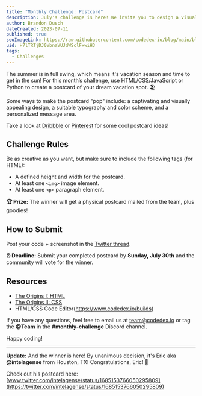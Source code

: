 ```yaml
---
title: "Monthly Challenge: Postcard"
description: July's challenge is here! We invite you to design a visually appealing postcard to showcase your HTML/CSS skills. It's a great opportunity to sharpen your frontend web dev abilities while testing your creativity.
author: Brandon Dusch
dateCreated: 2023-07-11
published: true
seoImageLink: https://raw.githubusercontent.com/codedex-io/blog/main/blog-images/monthly-challenge-postcard/banner.png
uid: H7lTRTjDJ0VbnaVUJdWSclFxwiH3
tags:
  - Challenges
---
```


The summer is in full swing, which means it's vacation season and time to get in the sun! For this month’s challenge, use HTML/CSS/JavaScript or Python to create a postcard of your dream vacation spot. 🏖️

Some ways to make the postcard "pop" include: a captivating and visually appealing design, a suitable typography and color scheme, and a personalized message area.

Take a look at [Dribbble](https://dribbble.com/search/postcard) or [Pinterest](https://www.pinterest.com/akw518/postcard-design-inspiration) for some cool postcard ideas!

## Challenge Rules

Be as creative as you want, but make sure to include the following tags (for HTML):

- A defined height and width for the postcard.
- At least one `<img>` image element.
- At least one `<p>` paragraph element.

**🏆 Prize:** The winner will get a physical postcard mailed from the team, plus goodies!

## How to Submit

Post your code + screenshot in the [Twitter thread](https://twitter.com/codedex_io/status/1680974889182801921).

**⏰ Deadline:** Submit your completed postcard by **Sunday, July 30th** and the community will vote for the winner.

## Resources

- [The Origins I: HTML](https://www.codedex.io/html)
- [The Origins II: CSS](https://www.codedex.io/css)
- HTML/CSS Code Editor(https://www.codedex.io/builds)

If you have any questions, feel free to email us at [team@codedex.io](mailto:team@codedex.io) or tag the **@Team** in the **#monthly-challenge** Discord channel.

Happy coding!

---

**Update:** And the winner is here! By unanimous decision, it's Eric aka **@intelagense** from Houston, TX! Congratulations, Eric! 🤠

Check out his postcard here: [www.twitter.com/intelagense/status/1685153766050295809](https://twitter.com/intelagense/status/1685153766050295809)
